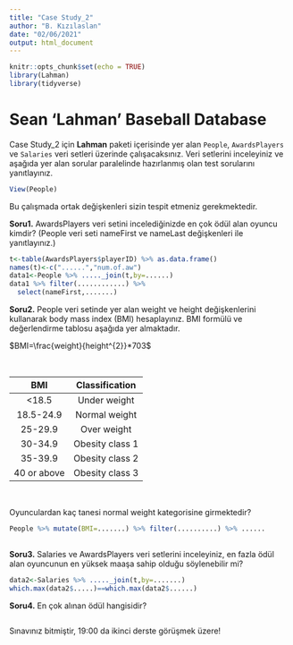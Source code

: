 ```yaml
---
title: "Case Study_2"
author: "B. Kızılaslan"
date: "02/06/2021"
output: html_document
---
```


```r
knitr::opts_chunk$set(echo = TRUE)
library(Lahman)
library(tidyverse)
```

# Sean 'Lahman' Baseball Database

Case Study_2 için **Lahman** paketi içerisinde yer alan `People`, `AwardsPlayers` ve `Salaries` veri setleri üzerinde çalışacaksınız. Veri setlerini inceleyiniz ve aşağıda yer alan sorular paralelinde hazırlanmış olan test sorularını yanıtlayınız.

```r
View(People)
```

Bu çalışmada ortak değişkenleri sizin tespit etmeniz gerekmektedir.


**Soru1.** AwardsPlayers veri setini incelediğinizde en çok ödül alan oyuncu kimdir? (People veri seti nameFirst ve nameLast değişkenleri ile yanıtlayınız.)

```r
t<-table(AwardsPlayers$playerID) %>% as.data.frame()
names(t)<-c("......","num.of.aw")
data1<-People %>% ....._join(t,by=......)   
data1 %>% filter(............) %>%   
  select(nameFirst,.......)

```

**Soru2.** People veri setinde yer alan weight ve height değişkenlerini kullanarak body mass index (BMI) hesaplayınız. BMI formülü ve değerlendirme tablosu aşağıda yer almaktadır.

$BMI=\frac{weight}{height^{2}}*703$

<br>

|BMI|Classification|
|:-:|:------------:|
|<18.5|Under weight|
|18.5-24.9|Normal weight|
|25-29.9|Over weight|
|30-34.9|Obesity class 1|
|35-39.9|Obesity class 2|
|40 or above|Obesity class 3|

<br>

Oyunculardan kaç tanesi normal weight kategorisine girmektedir?

```r
People %>% mutate(BMI=.......) %>% filter(..........) %>% ......
  
```

**Soru3.** Salaries ve AwardsPlayers veri setlerini inceleyiniz, en fazla ödül alan oyuncunun en yüksek maaşa sahip olduğu söylenebilir mi? 

```r
data2<-Salaries %>% ....._join(t,by=.......) 
which.max(data2$.....)==which.max(data2$......)
```


**Soru4.** En çok alınan ödül hangisidir?

```r

```

Sınavınız bitmiştir, 19:00 da ikinci derste görüşmek üzere!
